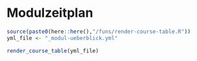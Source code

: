 # Modulzeitplan



```r
source(paste0(here::here(),"/funs/render-course-table.R"))
yml_file <- "_modul-ueberblick.yml"

render_course_table(yml_file)
```

